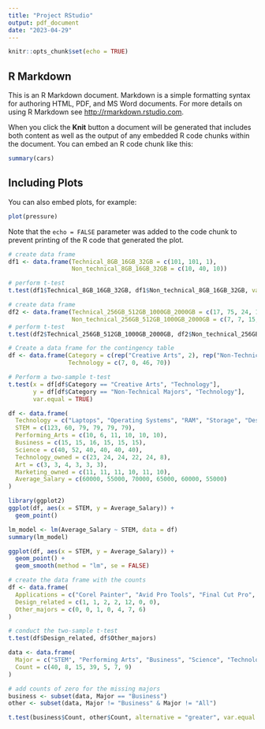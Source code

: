 ```yaml
---
title: "Project RStudio"
output: pdf_document
date: "2023-04-29"
---
```


```r
knitr::opts_chunk$set(echo = TRUE)
```

## R Markdown

This is an R Markdown document. Markdown is a simple formatting syntax for authoring HTML, PDF, and MS Word documents. For more details on using R Markdown see <http://rmarkdown.rstudio.com>.

When you click the **Knit** button a document will be generated that includes both content as well as the output of any embedded R code chunks within the document. You can embed an R code chunk like this:

```r
summary(cars)
```

## Including Plots

You can also embed plots, for example:

```r
plot(pressure)
```

Note that the `echo = FALSE` parameter was added to the code chunk to prevent printing of the R code that generated the plot.


```r
# create data frame
df1 <- data.frame(Technical_8GB_16GB_32GB = c(101, 101, 1),
                  Non_technical_8GB_16GB_32GB = c(10, 40, 10))

# perform t-test
t.test(df1$Technical_8GB_16GB_32GB, df1$Non_technical_8GB_16GB_32GB, var.equal = TRUE)
```

```r

# create data frame
df2 <- data.frame(Technical_256GB_512GB_1000GB_2000GB = c(17, 75, 24, 13),
                  Non_technical_256GB_512GB_1000GB_2000GB = c(7, 7, 15, 5))
# perform t-test
t.test(df2$Technical_256GB_512GB_1000GB_2000GB, df2$Non_technical_256GB_512GB_1000GB_2000GB, var.equal = TRUE)

```

```r
# Create a data frame for the contingency table
df <- data.frame(Category = c(rep("Creative Arts", 2), rep("Non-Technical Majors", 2)),
                 Technology = c(7, 0, 46, 70))

# Perform a two-sample t-test
t.test(x = df[df$Category == "Creative Arts", "Technology"],
       y = df[df$Category == "Non-Technical Majors", "Technology"],
       var.equal = TRUE)
```

```r

df <- data.frame(
  Technology = c("Laptops", "Operating Systems", "RAM", "Storage", "Desktop", "Tablet"), 
  STEM = c(123, 60, 79, 79, 79, 79), 
  Performing_Arts = c(10, 6, 11, 10, 10, 10), 
  Business = c(15, 15, 16, 15, 15, 15), 
  Science = c(40, 52, 40, 40, 40, 40), 
  Technology_owned = c(23, 24, 24, 22, 24, 8), 
  Art = c(3, 3, 4, 3, 3, 3), 
  Marketing_owned = c(11, 11, 11, 10, 11, 10), 
  Average_Salary = c(60000, 55000, 70000, 65000, 60000, 55000)
)

library(ggplot2)
ggplot(df, aes(x = STEM, y = Average_Salary)) +
  geom_point()

lm_model <- lm(Average_Salary ~ STEM, data = df)
summary(lm_model)

ggplot(df, aes(x = STEM, y = Average_Salary)) +
  geom_point() +
  geom_smooth(method = "lm", se = FALSE)

```

```r
# create the data frame with the counts
df <- data.frame(
  Applications = c("Corel Painter", "Avid Pro Tools", "Final Cut Pro", "Adobe Photoshop", "MatLab", "VSCode", "IntelliJ"),
  Design_related = c(1, 1, 2, 2, 12, 0, 0),
  Other_majors = c(0, 0, 1, 0, 4, 7, 6)
)

# conduct the two-sample t-test
t.test(df$Design_related, df$Other_majors)
```
```r
data <- data.frame(
  Major = c("STEM", "Performing Arts", "Business", "Science", "Technology", "Art", "Humanities"),
  Count = c(40, 8, 15, 39, 5, 7, 9)
)

# add counts of zero for the missing majors
business <- subset(data, Major == "Business")
other <- subset(data, Major != "Business" & Major != "All")

t.test(business$Count, other$Count, alternative = "greater", var.equal = TRUE)
```